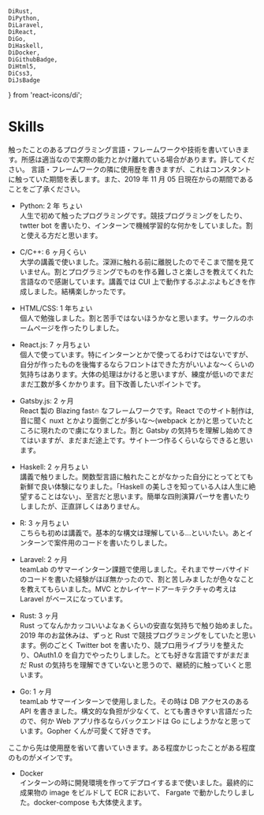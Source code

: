	DiRust,
	DiPython,
	DiLaravel,
	DiReact,
	DiGo,
	DiHaskell,
	DiDocker,
	DiGithubBadge,
	DiHtml5,
	DiCss3,
	DiJsBadge
} from 'react-icons/di';

# Skills

触ったことのあるプログラミング言語・フレームワークや技術を書いていきます。所感は適当なので実際の能力とかけ離れている場合があります。許してください。
言語・フレームワークの隣に使用歴を書きますが、これはコンスタントに触っていた期間を表します。また、2019 年 11 月 05 日現在からの期間であることをご了承ください。

-   <Card>
        <DiPython />
        <p>Python: 2 年 ちょい<br />人生で初めて触ったプログラミングです。競技プログラミングをしたり、twtter bot を書いたり、インターンで機械学習的な何かをしていました。割と使える方だと思います。</p>
    </Card>
-   <Card>
        <DiPython />
        <p>C/C++: 6 ヶ月くらい<br />大学の講義で使いました。深淵に触れる前に離脱したのでそこまで闇を見ていません。割とプログラミングでものを作る難しさと楽しさを教えてくれた言語なので感謝しています。講義では CUI 上で動作するぷよぷよもどきを作成しました。結構楽しかったです。</p>
    </Card>
-   <Card>
        <DiHtml5 /><DiCss3 />
        <p>HTML/CSS: 1 年ちょい<br />個人で勉強しました。割と苦手ではないほうかなと思います。サークルのホームページを作ったりしました。</p>
    </Card>
-   <Card>
        <DiReact />
        <p>React.js: 7 ヶ月ちょい<br/>個人で使っています。特にインターンとかで使ってるわけではないですが、自分が作ったものを後悔するならフロントはできた方がいいよな〜くらいの気持ちはあります。大体の処理はかけると思いますが、練度が低いのでまだまだ工数が多くかかります。目下改善したいポイントです。</p>
    </Card>
-   <Card>
        <DiPython />
        <p>Gatsby.js: 2 ヶ月<br />React 製の Blazing fast🔥 なフレームワークです。React でのサイト制作は,音に聞く nuxt とかより面倒ごとが多いな〜(webpack とか)と思っていたところに現れたので虜になりました。割と Gatsby の気持ちを理解し始めてきてはいますが、まだまだ途上です。サイト一つ作るくらいならできると思います。</p>
    </Card>
-   <Card>
        <DiHaskell />
        <p>Haskell: 2 ヶ月ちょい<br />講義で触りました。関数型言語に触れたことがなかった自分にとってとても新鮮で良い体験になりました。「Haskell の美しさを知っている人は人生に絶望することはない」、至言だと思います。簡単な四則演算パーサを書いたりしましたが、正直詳しくはありません。</p>
    </Card>
-   <Card>
        <DiPython />
        <p>R: 3 ヶ月ちょい<br />こちらも初めは講義で。基本的な構文は理解している...といいたい。あとインターンで案件用のコードを書いたりしました。</p>
    </Card>
-   <Card>
        <DiLaravel />
        <p>Laravel: 2 ヶ月<br />teamLab のサマーインターン課題で使用しました。それまでサーバサイドのコードを書いた経験がほぼ無かったので、割と苦しみましたが色々なことを教えてもらいました。MVC とかレイヤードアーキテクチャの考えは Laravel がベースになっています。</p>
    </Card>
-   <Card>
        <DiRust />
        <p>Rust: 3 ヶ月<br />Rust ってなんかカッコいいよなぁくらいの安直な気持ちで触り始めました。2019 年のお盆休みは、ずっと Rust で競技プログラミングをしていたと思います。例のごとく Twitter bot を書いたり、競プロ用ライブラリを整えたり、OAuth1.0 を自力でやったりしました。とても好きな言語ですがまだまだ Rust の気持ちを理解できていないと思うので、継続的に触っていくと思います。</p>
    </Card>
-   <Card>
        <DiGo />
        <p>Go: 1 ヶ月<br />teamLab サマーインターンで使用しました。その時は DB アクセスのある API を書きました。構文的な負担が少なくて、とても書きやすい言語だったので、何か Web アプリ作るならバックエンドは Go にしようかなと思っています。Gopher くんが可愛くて好きです。</p>
    </Card>

ここから先は使用歴を省いて書いていきます。ある程度かじったことがある程度のものがメインです。


-   <Card>
        <DiDocker />
        <p>Docker<br />インターンの時に開発環境を作ってデプロイするまで使いました。最終的に成果物の image をビルドして ECR において、 Fargate で動かしたりしました。docker-compose も大体使えます。</p>
    </Card>
